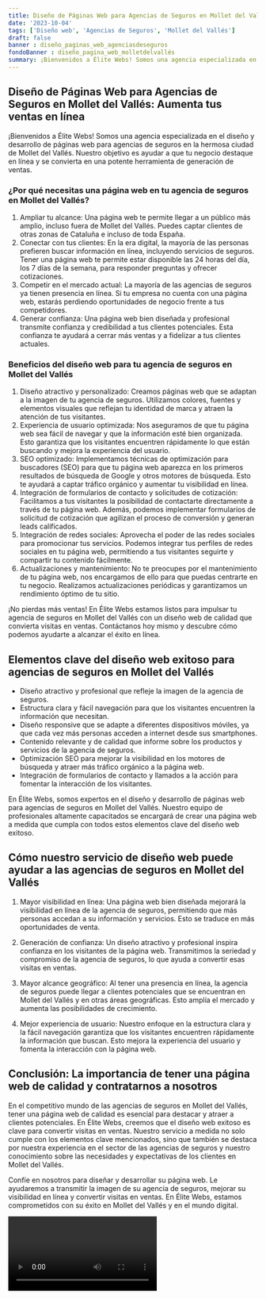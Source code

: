 ```yaml
---
title: Diseño de Páginas Web para Agencias de Seguros en Mollet del Vallés
date: '2023-10-04'
tags: ['Diseño web', 'Agencias de Seguros', 'Mollet del Vallés']
draft: false
banner : diseño_paginas_web_agenciasdeseguros
fondoBanner : diseño_pagina_web_molletdelvallés
summary: ¡Bienvenidos a Élite Webs! Somos una agencia especializada en el diseño y desarrollo de páginas web para agencias de seguros en la hermosa ciudad de Mollet del Vallés. Nuestro objetivo es ayudar a que tu negocio destaque en línea y se convierta en una potente herramienta de generación de ventas.
---
```


## Diseño de Páginas Web para Agencias de Seguros en Mollet del Vallés: Aumenta tus ventas en línea

¡Bienvenidos a Élite Webs! Somos una agencia especializada en el diseño y desarrollo de páginas web para agencias de seguros en la hermosa ciudad de Mollet del Vallés. Nuestro objetivo es ayudar a que tu negocio destaque en línea y se convierta en una potente herramienta de generación de ventas.

### ¿Por qué necesitas una página web en tu agencia de seguros en Mollet del Vallés?

1. Ampliar tu alcance: Una página web te permite llegar a un público más amplio, incluso fuera de Mollet del Vallés. Puedes captar clientes de otras zonas de Cataluña e incluso de toda España.
2. Conectar con tus clientes: En la era digital, la mayoría de las personas prefieren buscar información en línea, incluyendo servicios de seguros. Tener una página web te permite estar disponible las 24 horas del día, los 7 días de la semana, para responder preguntas y ofrecer cotizaciones.
3. Competir en el mercado actual: La mayoría de las agencias de seguros ya tienen presencia en línea. Si tu empresa no cuenta con una página web, estarás perdiendo oportunidades de negocio frente a tus competidores.
4. Generar confianza: Una página web bien diseñada y profesional transmite confianza y credibilidad a tus clientes potenciales. Esta confianza te ayudará a cerrar más ventas y a fidelizar a tus clientes actuales.

### Beneficios del diseño web para tu agencia de seguros en Mollet del Vallés

1. Diseño atractivo y personalizado: Creamos páginas web que se adaptan a la imagen de tu agencia de seguros. Utilizamos colores, fuentes y elementos visuales que reflejan tu identidad de marca y atraen la atención de tus visitantes.
2. Experiencia de usuario optimizada: Nos aseguramos de que tu página web sea fácil de navegar y que la información esté bien organizada. Esto garantiza que los visitantes encuentren rápidamente lo que están buscando y mejora la experiencia del usuario.
3. SEO optimizado: Implementamos técnicas de optimización para buscadores (SEO) para que tu página web aparezca en los primeros resultados de búsqueda de Google y otros motores de búsqueda. Esto te ayudará a captar tráfico orgánico y aumentar tu visibilidad en línea.
4. Integración de formularios de contacto y solicitudes de cotización: Facilitamos a tus visitantes la posibilidad de contactarte directamente a través de tu página web. Además, podemos implementar formularios de solicitud de cotización que agilizan el proceso de conversión y generan leads calificados.
5. Integración de redes sociales: Aprovecha el poder de las redes sociales para promocionar tus servicios. Podemos integrar tus perfiles de redes sociales en tu página web, permitiendo a tus visitantes seguirte y compartir tu contenido fácilmente.
6. Actualizaciones y mantenimiento: No te preocupes por el mantenimiento de tu página web, nos encargamos de ello para que puedas centrarte en tu negocio. Realizamos actualizaciones periódicas y garantizamos un rendimiento óptimo de tu sitio.

¡No pierdas más ventas! En Élite Webs estamos listos para impulsar tu agencia de seguros en Mollet del Vallés con un diseño web de calidad que convierta visitas en ventas. Contáctanos hoy mismo y descubre cómo podemos ayudarte a alcanzar el éxito en línea.

<GifSeo />

<Cta />

## Elementos clave del diseño web exitoso para agencias de seguros en Mollet del Vallés

- Diseño atractivo y profesional que refleje la imagen de la agencia de seguros.
- Estructura clara y fácil navegación para que los visitantes encuentren la información que necesitan.
- Diseño responsive que se adapte a diferentes dispositivos móviles, ya que cada vez más personas acceden a internet desde sus smartphones.
- Contenido relevante y de calidad que informe sobre los productos y servicios de la agencia de seguros.
- Optimización SEO para mejorar la visibilidad en los motores de búsqueda y atraer más tráfico orgánico a la página web.
- Integración de formularios de contacto y llamados a la acción para fomentar la interacción de los visitantes.

En Élite Webs, somos expertos en el diseño y desarrollo de páginas web para agencias de seguros en Mollet del Vallés. Nuestro equipo de profesionales altamente capacitados se encargará de crear una página web a medida que cumpla con todos estos elementos clave del diseño web exitoso.

## Cómo nuestro servicio de diseño web puede ayudar a las agencias de seguros en Mollet del Vallés

1. Mayor visibilidad en línea: Una página web bien diseñada mejorará la visibilidad en línea de la agencia de seguros, permitiendo que más personas accedan a su información y servicios. Esto se traduce en más oportunidades de venta.

2. Generación de confianza: Un diseño atractivo y profesional inspira confianza en los visitantes de la página web. Transmitimos la seriedad y compromiso de la agencia de seguros, lo que ayuda a convertir esas visitas en ventas.

3. Mayor alcance geográfico: Al tener una presencia en línea, la agencia de seguros puede llegar a clientes potenciales que se encuentran en Mollet del Vallés y en otras áreas geográficas. Esto amplía el mercado y aumenta las posibilidades de crecimiento.

4. Mejor experiencia de usuario: Nuestro enfoque en la estructura clara y la fácil navegación garantiza que los visitantes encuentren rápidamente la información que buscan. Esto mejora la experiencia del usuario y fomenta la interacción con la página web.

## Conclusión: La importancia de tener una página web de calidad y contratarnos a nosotros

En el competitivo mundo de las agencias de seguros en Mollet del Vallés, tener una página web de calidad es esencial para destacar y atraer a clientes potenciales. En Élite Webs, creemos que el diseño web exitoso es clave para convertir visitas en ventas. Nuestro servicio a medida no solo cumple con los elementos clave mencionados, sino que también se destaca por nuestra experiencia en el sector de las agencias de seguros y nuestro conocimiento sobre las necesidades y expectativas de los clientes en Mollet del Vallés.

Confíe en nosotros para diseñar y desarrollar su página web. Le ayudaremos a transmitir la imagen de su agencia de seguros, mejorar su visibilidad en línea y convertir visitas en ventas. En Élite Webs, estamos comprometidos con su éxito en Mollet del Vallés y en el mundo digital.

<Video />

<CtaBot job='Agencias de Seguros' city='Mollet del Vallés'/>

<Gmaps query='Mollet del Vallés+españa+maps' />